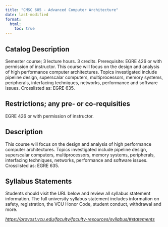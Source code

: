 ```yaml
---
title: "CMSC 605 - Advanced Computer Architecture"
date: last-modified
format:
  html:
    toc: true
---
```


## Catalog Description

Semester course; 3 lecture hours. 3 credits. Prerequisite: EGRE 426 or with permission of instructor. This course will focus on the design and analysis of high performance computer architectures. Topics investigated include pipeline design, superscalar computers, multiprocessors, memory systems, peripherals, interfacing techniques, networks, performance and software issues. Crosslisted as: EGRE 635.


## Restrictions; any pre- or co-requisities
 
EGRE 426 or with permission of instructor.

## Description

This course will focus on the design and analysis of high performance computer architectures. Topics investigated include pipeline design, superscalar computers, multiprocessors, memory systems, peripherals, interfacing techniques, networks, performance and software issues. Crosslisted as: EGRE 635.

## Syllabus Statements

Students should visit the URL below and review all syllabus statement information. The full university syllabus statement includes information on safety, registration, the VCU Honor Code, student conduct, withdrawal and more.

*<https://provost.vcu.edu/faculty/faculty-resources/syllabus/#statements>*


